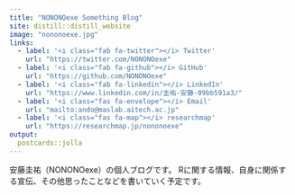```yaml
---
title: "NONONOexe Something Blog"
site: distill::distill_website
image: "nononoexe.jpg"
links:
  - label: '<i class="fab fa-twitter"></i> Twitter'
    url: "https://twitter.com/NONONOexe"
  - label: '<i class="fab fa-github"></i> GitHub'
    url: "https://github.com/NONONOexe"
  - label: '<i class="fab fa-linkedin"></i> LinkedIn'
    url: "https://www.linkedin.com/in/圭祐-安藤-09bb591a3/"
  - label: '<i class="fas fa-envelope"></i> Email'
    url: "mailto:ando@maslab.aitech.ac.jp"
  - label: '<i class="fas fa-map"></i> researchmap'
    url: "https://researchmap.jp/nononoexe"
output:
  postcards::jolla
---
```


安藤圭祐（NONONOexe）の個人ブログです。
Rに関する情報、自身に関係する宣伝、その他思ったことなどを書いていく予定です。
